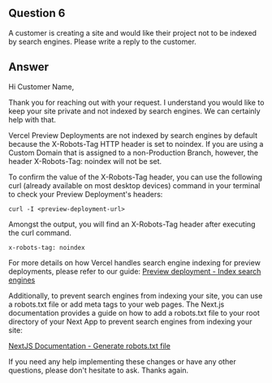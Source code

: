 ## Question 6

A customer is creating a site and would like their project not to be indexed by search engines. Please write a reply to the customer.

## Answer

Hi Customer Name,

Thank you for reaching out with your request. I understand you would like to keep your site private and not indexed by search engines. We can certainly help with that.

Vercel Preview Deployments are not indexed by search engines by default because the X-Robots-Tag HTTP header is set to noindex. If you are using a Custom Domain that is assigned to a non-Production Branch, however, the header X-Robots-Tag: noindex will not be set.

To confirm the value of the X-Robots-Tag header, you can use the following curl (already available on most desktop devices) command in your terminal to check your Preview Deployment's headers:

```curl {3} copy
curl -I <preview-deployment-url>
```

Amongst the output, you will find an X-Robots-Tag header after executing the curl command.

```
x-robots-tag: noindex
```

For more details on how Vercel handles search engine indexing for preview deployments, please refer to our guide: [Preview deployment - Index search engines](https://vercel.com/guides/are-vercel-preview-deployment-indexed-by-search-engines)

Additionally, to prevent search engines from indexing your site, you can use a robots.txt file or add meta tags to your web pages. The Next.js documentation provides a guide on how to add a robots.txt file to your root directory of your Next App to prevent search engines from indexing your site:

[NextJS Documentation - Generate robots.txt file](https://nextjs.org/docs/app/api-reference/file-conventions/metadata/robots#generate-a-robots-file)

If you need any help implementing these changes or have any other questions, please don't hesitate to ask. Thanks again.
